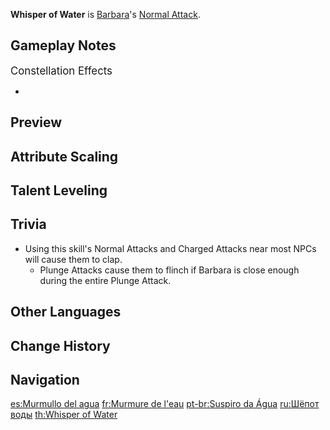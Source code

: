 {{Talent Infobox
|image         = Talent Whisper of Water.png
|character     = Barbara
|type          = Normal Attack
|info          = '''Normal Attack'''<br />Perform up to 4 water splash attacks that deal {{Color|Hydro DMG}}.<br /><br />'''Charged Attack'''<br />Consumes a certain amount of Stamina to deal {{Color|[[AoE]] Hydro DMG}} after a short casting time.<br /><br />'''Plunging Attack'''<br />Gathering the might of Hydro, Barbara plunges towards the ground from mid-air, damaging all opponents in her path. Deals {{Color|AoE Hydro DMG}} upon impact with the ground.
|hit1          = 37.8–68.1%
|hit2          = 35.5–63.9%
|hit3          = 41.0–73.9%
|hit4          = 55.2–99.4%
|charged       = 166–299.2%
|chargedStamina= 50
|plunge        = 56.8–112.3%
|plungeLow     = 114–224.6%
|plungeHigh    = 142–280.6%
|scale_att1    = ATK
}}
'''Whisper of Water''' is [[Barbara]]'s [[Normal Attack]].

==Gameplay Notes==
;<big>Constellation Effects</big>
*{{TalentNote|constellation|4|Attentiveness be My Power}}

==Preview==
{{Preview
|file1    = Whisper of Water Normal Preview
|caption1 = Normal Attack

|file2    = Whisper of Water Charged Preview
|caption2 = Charged Attack

|file3    = Whisper of Water Plunge Preview
|caption3 = Plunge Attack
}}
{{clr}}

==Attribute Scaling==
{{Talent Scaling
|talentType=Normal Attack
|levels=11
|order=hit1,hit2,hit3,hit4,charged_title,charged,stamina,plunge_title,plunge,plungelow,plungehigh
|titles=1-Hit DMG (%),2-Hit DMG (%),3-Hit DMG (%),4-Hit DMG (%),Charged Attack,Charged Attack DMG (%),Charged Attack Stamina Cost,Plunging Attack,Plunge DMG (%),Low Plunge DMG (%),High Plunge DMG (%)
|hit1_1=37.84
|hit1_2=40.68
|hit1_3=43.52
|hit1_4=47.3
|hit1_5=50.14
|hit1_6=52.98
|hit1_7=56.76
|hit1_8=60.54
|hit1_9=64.33
|hit1_10=68.11
|hit1_11=72.05
|hit2_1=35.52
|hit2_2=38.18
|hit2_3=40.85
|hit2_4=44.4
|hit2_5=47.06
|hit2_6=49.73
|hit2_7=53.28
|hit2_8=56.83
|hit2_9=60.38
|hit2_10=63.94
|hit2_11=67.63
|hit3_1=41.04
|hit3_2=44.12
|hit3_3=47.2
|hit3_4=51.3
|hit3_5=54.38
|hit3_6=57.46
|hit3_7=61.56
|hit3_8=65.66
|hit3_9=69.77
|hit3_10=73.87
|hit3_11=78.14
|hit4_1=55.2
|hit4_2=59.34
|hit4_3=63.48
|hit4_4=69
|hit4_5=73.14
|hit4_6=77.28
|hit4_7=82.8
|hit4_8=88.32
|hit4_9=93.84
|hit4_10=99.36
|hit4_11=105.1
|charged_1=166.24
|charged_2=178.71
|charged_3=191.18
|charged_4=207.8
|charged_5=220.27
|charged_6=232.74
|charged_7=249.36
|charged_8=265.98
|charged_9=282.61
|charged_10=299.23
|charged_11=316.52
|stamina=50
|plunge_1=56.83
|plunge_2=61.45
|plunge_3=66.08
|plunge_4=72.69
|plunge_5=77.31
|plunge_6=82.6
|plunge_7=89.87
|plunge_8=97.14
|plunge_9=104.41
|plunge_10=112.34
|plunge_11=120.27
|plungelow_1=113.63
|plungelow_2=122.88
|plungelow_3=132.13
|plungelow_4=145.35
|plungelow_5=154.59
|plungelow_6=165.17
|plungelow_7=179.7
|plungelow_8=194.23
|plungelow_9=208.77
|plungelow_10=224.62
|plungelow_11=240.48
|plungehigh_1=141.93
|plungehigh_2=153.49
|plungehigh_3=165.04
|plungehigh_4=181.54
|plungehigh_5=193.1
|plungehigh_6=206.3
|plungehigh_7=224.45
|plungehigh_8=242.61
|plungehigh_9=260.76
|plungehigh_10=280.57
|plungehigh_11=300.37
}}

==Talent Leveling==
{{Talent Upgrade|Barbara}}

==Trivia==
* Using this skill's Normal Attacks and Charged Attacks near most NPCs will cause them to clap.
** Plunge Attacks cause them to flinch if Barbara is close enough during the entire Plunge Attack.

==Other Languages==
{{Other Languages
|en      = Whisper of Water
|zhs     = 水之浅唱
|zhs_rm  = Shuǐ zhī Qiǎnchàng
|zht     = 水之淺唱
|zht_rm  = Shuǐ zhī Qiǎnchàng
|zh_tl   = Shallow Sing of Water
|ja      = 水の囁き
|ja_rm   = Mizu no Sasayaki
|ja_tl   = Whisper of Water
|ko      = 물의 노래
|ko_rm   = Mul-ui Norae
|ko_tl   = Song of Water
|es      = Murmullo del agua
|es_tl   = Murmur of Water
|fr      = Murmure de l'eau
|fr_tl   = Whisper of Water
|ru      = Шёпот воды
|ru_tl   = Whisper of Water
|th      = Whisper of Water
|vi      = Giọng Ca Của Nước
|vi_tl   = Singing of Water
|de      = Stille Wasser
|de_tl   = Still Water
|de_note = There is a double meaning in German since "still" can also mean "silent."
|id      = Whisper of Water
|pt      = Suspiro da Água
|pt_tl   = Whisper of Water
}}

==Change History==
{{Change History|1.0}}
<!--
==References==
{{Reflist}}
-->
==Navigation==
{{Talent Navbox|Barbara}}

[[es:Murmullo del agua]]
[[fr:Murmure de l'eau]]
[[pt-br:Suspiro da Água]]
[[ru:Шёпот воды]]
[[th:Whisper of Water]]
